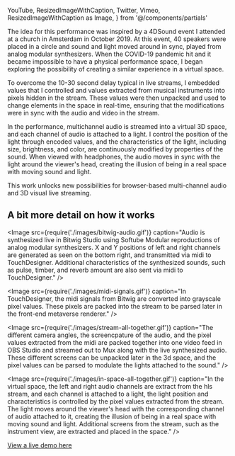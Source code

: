   YouTube,
  ResizedImageWithCaption,
  Twitter,
  Vimeo,
  ResizedImageWithCaption as Image,
} from '@/components/partials'

<Vimeo videoId="533617730" />

The idea for this performance was inspired by a 4DSound event I attended at a church in Amsterdam in October 2019. At this event, 40 speakers were placed in a circle and sound and light moved around in sync, played from analog modular synthesizers. When the COVID-19 pandemic hit and it became impossible to have a physical performance space, I began exploring the possibility of creating a similar experience in a virtual space.

To overcome the 10-30 second delay typical in live streams, I embedded values that I controlled and values extracted from musical instruments into pixels hidden in the stream. These values were then unpacked and used to change elements in the space in real-time, ensuring that the modifications were in sync with the audio and video in the stream.

In the performance, multichannel audio is streamed into a virtual 3D space, and each channel of audio is attached to a light. I control the position of the light through encoded values, and the characteristics of the light, including size, brightness, and color, are continuously modified by properties of the sound. When viewed with headphones, the audio moves in sync with the light around the viewer's head, creating the illusion of being in a real space with moving sound and light.

This work unlocks new possibilities for browser-based multi-channel audio and 3D visual live streaming.

## A bit more detail on how it works

<Image
  src={require('./images/bitwig-audio.gif')}
  caption="Audio is synthesized live in Bitwig Studio using Softube Modular reproductions of analog modular synthesizers.  X and Y positions of left and right channels are generated as seen on the bottom right, and transmitted via midi to TouchDesigner.  Additional characteristics of the synthesized sounds, such as pulse, timber, and reverb amount are also sent via midi to TouchDesigner."
/>

<Image
  src={require('./images/midi-signals.gif')}
  caption="In TouchDesigner, the midi signals from Bitwig are converted into grayscale pixel values.  These pixels are packed into the stream to be parsed later in the front-end metaverse renderer."
/>

<Image
  src={require('./images/stream-all-together.gif')}
  caption="The different camera angles, the screencpature of the audio, and the pixel values extracted from the midi are packed together into one video feed in OBS Studio and streamed out to Mux along with the live synthesized audio.  These different screens can be unpacked later in the 3d space, and the pixel values can be parsed to modulate the lights attached to the sound."
/>

<Image
  src={require('./images/in-space-all-together.gif')}
  caption="In the virtual space, the left and right audio channels are extract from the hls stream, and each channel is attached to a light, the light position and characteristics is controlled by the pixel values extracted from the stream.  The light moves around the viewer's head with the corresponding channel of audio attached to it, creating the illusion of being in a real space with moving sound and light.  Additional screens from the stream, such as the instrument view, are extracted and placed in the space."
/>

[View a live demo here](https://soundmove.space)

